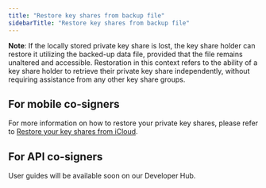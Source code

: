 ```yaml
---
title: "Restore key shares from backup file"
sidebarTitle: "Restore key shares from backup file"
---
```


**Note**: If the locally stored private key share is lost, the key share holder can restore it utilizing the backed-up data file, provided that the file remains unaltered and accessible. Restoration in this context refers to the ability of a key share holder to retrieve their private key share independently, without requiring assistance from any other key share groups.

## For mobile co-signers

For more information on how to restore your private key shares, please refer to [Restore your key shares from iCloud](/cobo-guard/restore-your-key-shares-from-icloud).

## For API co-signers

User guides will be available soon on our Developer Hub.